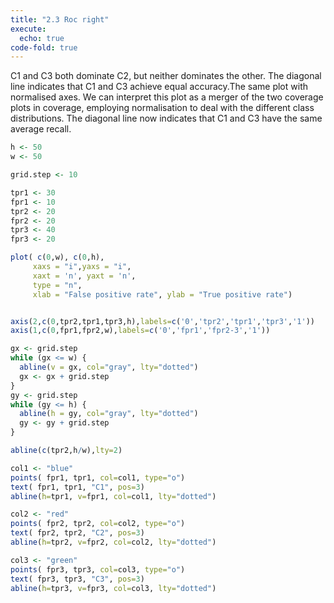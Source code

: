```yaml
---
title: "2.3 Roc right"
execute: 
  echo: true
code-fold: true
---
```



C1 and C3 both dominate C2, but neither dominates the other. The diagonal line indicates that C1 and C3 achieve equal accuracy.The same plot with normalised axes. We can interpret this plot as a merger of the two coverage plots in coverage, employing normalisation to deal with the different class distributions. The diagonal line now indicates that C1 and C3 have the same average recall.

```r

h <- 50
w <- 50 

grid.step <- 10

tpr1 <- 30
fpr1 <- 10
tpr2 <- 20
fpr2 <- 20
tpr3 <- 40
fpr3 <- 20

plot( c(0,w), c(0,h),  
     xaxs = "i",yaxs = "i",
     xaxt = 'n', yaxt = 'n',
     type = "n",
     xlab = "False positive rate", ylab = "True positive rate")


axis(2,c(0,tpr2,tpr1,tpr3,h),labels=c('0','tpr2','tpr1','tpr3','1'))
axis(1,c(0,fpr1,fpr2,w),labels=c('0','fpr1','fpr2-3','1'))

gx <- grid.step
while (gx <= w) {
  abline(v = gx, col="gray", lty="dotted")
  gx <- gx + grid.step
}
gy <- grid.step
while (gy <= h) {
  abline(h = gy, col="gray", lty="dotted")
  gy <- gy + grid.step
}

abline(c(tpr2,h/w),lty=2)

col1 <- "blue"
points( fpr1, tpr1, col=col1, type="o")
text( fpr1, tpr1, "C1", pos=3)
abline(h=tpr1, v=fpr1, col=col1, lty="dotted")

col2 <- "red"
points( fpr2, tpr2, col=col2, type="o")
text( fpr2, tpr2, "C2", pos=3)
abline(h=tpr2, v=fpr2, col=col2, lty="dotted")

col3 <- "green"
points( fpr3, tpr3, col=col3, type="o")
text( fpr3, tpr3, "C3", pos=3)
abline(h=tpr3, v=fpr3, col=col3, lty="dotted")


```